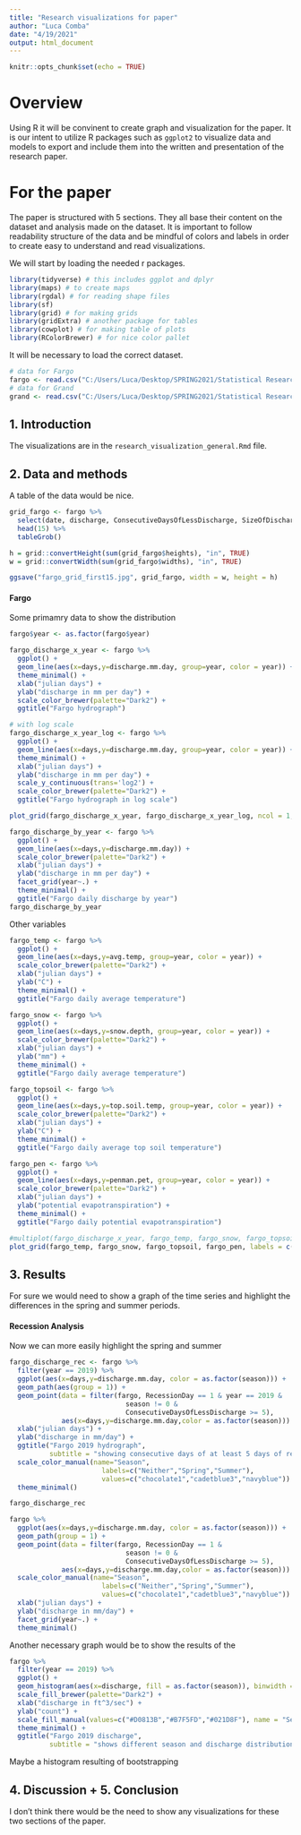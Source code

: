 ```yaml
---
title: "Research visualizations for paper"
author: "Luca Comba"
date: "4/19/2021"
output: html_document
---
```


```r
knitr::opts_chunk$set(echo = TRUE)
```

# Overview

Using R it will be convinent to create graph and visualization for the paper. It is our intent to utilize R packages such as `ggplot2` to visualize data and models to export and include them into the written and presentation of the research paper.

# For the paper

The paper is structured with 5 sections. They all base their content on the dataset and analysis made on the dataset. It is important to follow readability structure of the data and be mindful of colors and labels in order to create easy to understand and read visualizations.

We will start by loading the needed r packages.

```r
library(tidyverse) # this includes ggplot and dplyr
library(maps) # to create maps
library(rgdal) # for reading shape files
library(sf)
library(grid) # for making grids
library(gridExtra) # another package for tables
library(cowplot) # for making table of plots
library(RColorBrewer) # for nice color pallet
```

It will be necessary to load the correct dataset.

```r
# data for Fargo
fargo <- read.csv("C:/Users/Luca/Desktop/SPRING2021/Statistical Research/Correct Dataset/fargo_corrected_discharge.csv", encoding="UTF-8")
# data for Grand
grand <- read.csv("C:/Users/Luca/Desktop/SPRING2021/Statistical Research/Correct Dataset/grand_corrected_discharge.csv", encoding="UTF-8")
```

## 1. Introduction

The visualizations are in the `research_visualization_general.Rmd` file.

## 2. Data and methods

A table of the data would be nice.

```r
grid_fargo <- fargo %>%
  select(date, discharge, ConsecutiveDaysOfLessDischarge, SizeOfDischargeByDay, Spring, Summer) %>% 
  head(15) %>%
  tableGrob()

h = grid::convertHeight(sum(grid_fargo$heights), "in", TRUE)
w = grid::convertWidth(sum(grid_fargo$widths), "in", TRUE)

ggsave("fargo_grid_first15.jpg", grid_fargo, width = w, height = h)
```

#### Fargo

Some primamry data to show the distribution

```r
fargo$year <- as.factor(fargo$year)

fargo_discharge_x_year <- fargo %>%
  ggplot() +
  geom_line(aes(x=days,y=discharge.mm.day, group=year, color = year)) +
  theme_minimal() +
  xlab("julian days") +
  ylab("discharge in mm per day") +
  scale_color_brewer(palette="Dark2") +
  ggtitle("Fargo hydrograph")

# with log scale
fargo_discharge_x_year_log <- fargo %>%
  ggplot() +
  geom_line(aes(x=days,y=discharge.mm.day, group=year, color = year)) +
  theme_minimal() +
  xlab("julian days") +
  ylab("discharge in mm per day") +
  scale_y_continuous(trans='log2') +
  scale_color_brewer(palette="Dark2") +
  ggtitle("Fargo hydrograph in log scale")

plot_grid(fargo_discharge_x_year, fargo_discharge_x_year_log, ncol = 1, align = "v")
```


```r
fargo_discharge_by_year <- fargo %>%
  ggplot() +
  geom_line(aes(x=days,y=discharge.mm.day)) +
  scale_color_brewer(palette="Dark2") +
  xlab("julian days") +
  ylab("discharge in mm per day") +
  facet_grid(year~.) +
  theme_minimal() +
  ggtitle("Fargo daily discharge by year")
fargo_discharge_by_year
```

Other variables

```r
fargo_temp <- fargo %>%
  ggplot() + 
  geom_line(aes(x=days,y=avg.temp, group=year, color = year)) +
  scale_color_brewer(palette="Dark2") +
  xlab("julian days") +
  ylab("C") +
  theme_minimal() +
  ggtitle("Fargo daily average temperature")

fargo_snow <- fargo %>%
  ggplot() + 
  geom_line(aes(x=days,y=snow.depth, group=year, color = year)) +
  scale_color_brewer(palette="Dark2") +
  xlab("julian days") +
  ylab("mm") +
  theme_minimal() +
  ggtitle("Fargo daily average temperature")

fargo_topsoil <- fargo %>%
  ggplot() + 
  geom_line(aes(x=days,y=top.soil.temp, group=year, color = year)) +
  scale_color_brewer(palette="Dark2") +
  xlab("julian days") +
  ylab("C") +
  theme_minimal() +
  ggtitle("Fargo daily average top soil temperature")

fargo_pen <- fargo %>%
  ggplot() + 
  geom_line(aes(x=days,y=penman.pet, group=year, color = year)) +
  scale_color_brewer(palette="Dark2") +
  xlab("julian days") +
  ylab("potential evapotranspiration") +
  theme_minimal() +
  ggtitle("Fargo daily potential evapotranspiration")

#multiplot(fargo_discharge_x_year, fargo_temp, fargo_snow, fargo_topsoil, cols=2)
plot_grid(fargo_temp, fargo_snow, fargo_topsoil, fargo_pen, labels = c('A', 'B', 'C', 'D'), ncol = 1, align = "v", label_size = 12)
```

## 3. Results

For sure we would need to show a graph of the time series and highlight the differences in the spring and summer periods.

#### Recession Analysis

Now we can more easily highlight the spring and summer

```r

fargo_discharge_rec <- fargo %>% 
  filter(year == 2019) %>%
  ggplot(aes(x=days,y=discharge.mm.day, color = as.factor(season))) +
  geom_path(aes(group = 1)) +
  geom_point(data = filter(fargo, RecessionDay == 1 & year == 2019 & 
                             season != 0 & 
                             ConsecutiveDaysOfLessDischarge >= 5), 
             aes(x=days,y=discharge.mm.day,color = as.factor(season))) +
  xlab("julian days") +
  ylab("discharge in mm/day") +
  ggtitle("Fargo 2019 hydrograph", 
          subtitle = "showing consecutive days of at least 5 days of recessions") +
  scale_color_manual(name="Season",
                       labels=c("Neither","Spring","Summer"),
                       values=c("chocolate1","cadetblue3","navyblue")) +
  theme_minimal()

fargo_discharge_rec
```


```r

fargo %>% 
  ggplot(aes(x=days,y=discharge.mm.day, color = as.factor(season))) +
  geom_path(group = 1) +
  geom_point(data = filter(fargo, RecessionDay == 1 & 
                             season != 0 & 
                             ConsecutiveDaysOfLessDischarge >= 5), 
             aes(x=days,y=discharge.mm.day,color = as.factor(season))) +
  scale_color_manual(name="Season",
                       labels=c("Neither","Spring","Summer"),
                       values=c("chocolate1","cadetblue3","navyblue")) +
  xlab("julian days") +
  ylab("discharge in mm/day") +
  facet_grid(year~.) +
  theme_minimal()

```

Another necessary graph would be to show the results of the 

```r
fargo %>%
  filter(year == 2019) %>%
  ggplot() +
  geom_histogram(aes(x=discharge, fill = as.factor(season)), binwidth = 1000, position = "identity", alpha = 0.8) +
  scale_fill_brewer(palette="Dark2") +
  xlab("discharge in ft^3/sec") +
  ylab("count") +
  scale_fill_manual(values=c("#D0813B","#B7F5FD","#021D8F"), name = "Seasons",labels=c("Neither", "Spring", "Summer")) +
  theme_minimal() +
  ggtitle("Fargo 2019 discharge", 
          subtitle = "shows different season and discharge distribution")

```

Maybe a histogram resulting of bootstrapping



## 4. Discussion + 5. Conclusion

I don't think there would be the need to show any visualizations for these two sections of the paper.